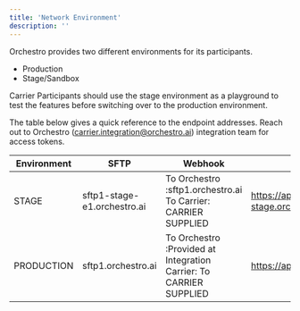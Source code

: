 ```yaml
---
title: 'Network Environment'
description: ''
---
```


Orchestro provides two different environments for its participants. 
 
- Production 
- Stage/Sandbox 
 
Carrier Participants should use the stage environment as a playground to test the features before switching over to the production environment. 
 
The table below gives a quick reference to the endpoint addresses. Reach out to Orchestro (carrier.integration@orchestro.ai) integration team for access tokens. 
 
| Environment | SFTP | Webhook | API |
|---|---|---|---| 
| STAGE  | sftp1-stage-e1.orchestro.ai | To Orchestro :sftp1.orchestro.ai To Carrier: CARRIER SUPPLIED  | https://api-stage.orchestro.ai/e1/ | 
| PRODUCTION | sftp1.orchestro.ai | To Orchestro :Provided at Integration  Carrier: To CARRIER SUPPLIED | https://api.orchestro.ai |
         
